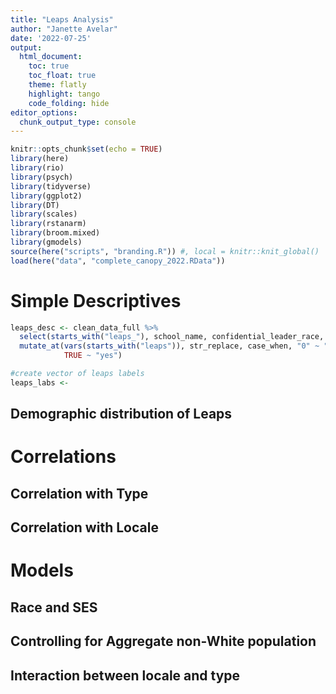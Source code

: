 ```yaml
---
title: "Leaps Analysis"
author: "Janette Avelar"
date: '2022-07-25'
output: 
  html_document:
    toc: true
    toc_float: true
    theme: flatly
    highlight: tango
    code_folding: hide
editor_options: 
  chunk_output_type: console
---
```


```r
knitr::opts_chunk$set(echo = TRUE)
library(here)
library(rio)
library(psych)
library(tidyverse)
library(ggplot2)
library(DT)
library(scales)
library(rstanarm)
library(broom.mixed)
library(gmodels)
source(here("scripts", "branding.R")) #, local = knitr::knit_global()
load(here("data", "complete_canopy_2022.RData"))
```

# Simple Descriptives  

```r
leaps_desc <- clean_data_full %>% 
  select(starts_with("leaps_"), school_name, confidential_leader_race, confidential_leader_gender, confidential_leadership_team_diversity, confidential_teaching_staff_diversity, ends_with("_percent"), -starts_with("leaps_rank_")) %>% 
  mutate_at(vars(starts_with("leaps")), str_replace, case_when, "0" ~ "no",
            TRUE ~ "yes")

#create vector of leaps labels
leaps_labs <- 
```


## Demographic distribution of Leaps  

# Correlations  

## Correlation with Type  

## Correlation with Locale  

# Models

## Race and SES  

## Controlling for Aggregate non-White population  

## Interaction between locale and type  